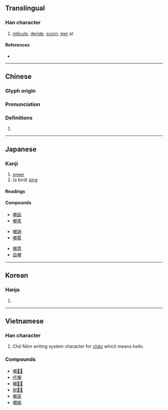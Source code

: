 {{character info/new}}
==Translingual==

===Han character===
{{Han char|rn=30|rad=口|as=12|sn=15|four=67020|canj=RJJB|ids=⿰口朝}}

# [[ridicule]], [[deride]], [[scorn]], [[jeer]] at

====References====
* {{Han ref|kx=0207.080|dkj=04254|dj=0430.060|hdz=10681.100|uh=5632|ud=22066|bh=BC4A|bd=48202}}

----

==Chinese==
{{zh-forms}}

===Glyph origin===
{{Han etym}}

===Pronunciation===
{{zh-pron
|m=cháo
|c=zaau1
|h=pfs=
|md=
|mn=qz,xm,zz:tiâu/tw:sau
|w=
|mc=y
|oc=y
|cat=
}}

===Definitions===
{{zh-hanzi}}

# {{rfdef|lang=zh}}

----

==Japanese==

===Kanji===
{{ja-kanji|grade=c|rs=口12}}

# [[sneer]]
# (a bird) [[sing]]

====Readings====
{{ja-readings
|goon=ちょう<てう
|kanon=とう<たう
|kun=あざけ-る
}}

====Compounds====
{{top4}}
* [[嘲詼]]
* [[嘲笑]]
{{mid4}}
* [[嘲誚]]
* [[嘲罵]]
{{mid4}}
* [[嘲弄]]
* [[自嘲]]
{{mid4}}
{{bottom}}

----

==Korean==

===Hanja===
{{ko-hanja|hangeul=조|rv=jo|mr=cho}}

# {{defn|lang=ko|sort=口12}}

----

==Vietnamese==

===Han character===
{{vi-hantu|[[trào]], [[chào]], [[ràu]], [[nhào]], [[rầu]], [[thều]], [[trều]]|rs=口12}}

# Chữ Nôm writing system character for [[chào]] which means ''hello''.

===Compounds===
* [[嘲𣇜𤏬]]
* [[吀嘲]]
* [[嘲𣇜𣋁]]
* [[祝𥄬𤯆]]
* [[嘲英]]
* [[嘲姊]]